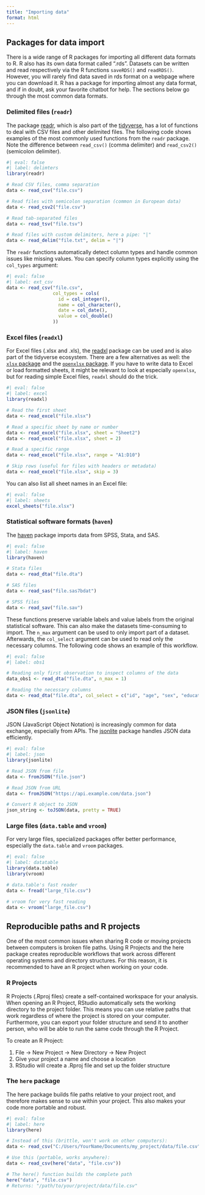 ```yaml
---
title: "Importing data"
format: html
---
```


## Packages for data import
  
There is a wide range of R packages for importing all different data formats to R. R also has its own data format called ".rds". Datasets can be written and read respectively via the R functions `saveRDS()` and `readRDS()`. However, you will rarely find data saved in rds format on a webpage where you can download it. R has a package for importing almost any data format, and if in doubt, ask your favorite chatbot for help. The sections below go through the most common data formats.

### Delimited files (`readr`)

The package [readr](https://readr.tidyverse.org/), which is also part of the [tidyverse](https://www.tidyverse.org/), has a lot of functions to deal with CSV files and other delimited files. The following code shows examples of the most commonly used functions from the `readr` package. Note the difference between `read_csv()` (comma delimiter) and `read_csv2()` (semicolon delimiter).

```r
#| eval: false
#| label: delimters
library(readr)

# Read CSV files, comma separation
data <- read_csv("file.csv")

# Read files with semicolon separation (common in European data)
data <- read_csv2("file.csv")

# Read tab-separated files
data <- read_tsv("file.tsv")

# Read files with custom delimiters, here a pipe: "|"
data <- read_delim("file.txt", delim = "|")

```

The `readr` functions automatically detect column types and handle common issues like missing values. You can specify column types explicitly using the `col_types` argument:
  
```r
#| eval: false
#| label: ext_csv
data <- read_csv("file.csv", 
                 col_types = cols(
                   id = col_integer(),
                   name = col_character(),
                   date = col_date(),
                   value = col_double()
                 ))
```

### Excel files (`readxl`)

For Excel files (.xlsx and .xls), the [readxl](https://readxl.tidyverse.org/) package can be used and is also part of the tidyverse ecosystem. There are a few alternatives as well: the [`xlsx` package](https://colearendt.github.io/xlsx/index.html) and the [`openxlsx` package](https://ycphs.github.io/openxlsx/index.html#openxlsx-). If you have to write data to Excel or load formatted sheets, it might be relevant to look at especially `openxlsx`, but for reading simple Excel files, `readxl` should do the trick.

```r
#| eval: false
#| label: excel
library(readxl)

# Read the first sheet
data <- read_excel("file.xlsx")

# Read a specific sheet by name or number
data <- read_excel("file.xlsx", sheet = "Sheet2")
data <- read_excel("file.xlsx", sheet = 2)

# Read a specific range
data <- read_excel("file.xlsx", range = "A1:D10")

# Skip rows (useful for files with headers or metadata)
data <- read_excel("file.xlsx", skip = 3)
```

You can also list all sheet names in an Excel file:

```r
#| eval: false
#| label: sheets
excel_sheets("file.xlsx")
```

### Statistical software formats (`haven`)

The [haven](https://haven.tidyverse.org/) package imports data from SPSS, Stata, and SAS.

```r
#| eval: false
#| label: haven
library(haven)

# Stata files
data <- read_dta("file.dta")

# SAS files
data <- read_sas("file.sas7bdat")

# SPSS files
data <- read_sav("file.sav")

```

These functions preserve variable labels and value labels from the original statistical software. This can also make the datasets time-consuming to import. The `n_max` argument can be used to only import part of a dataset. Afterwards, the `col_select` argument can be used to read only the necessary columns. The following code shows an example of this workflow.

```r
#| eval: false
#| label: obs1

# Reading only first observation to inspect columns of the data
data_obs1 <- read_dta("file.dta", n_max = 1)

# Reading the necessary columns
data <- read_dta("file.dta", col_select = c("id", "age", "sex", "education", "income", "district"))

```

### JSON files (`jsonlite`)

JSON (JavaScript Object Notation) is increasingly common for data exchange, especially from APIs. The [jsonlite](https://arxiv.org/abs/1403.2805) package handles JSON data efficiently.

```r
#| eval: false
#| label: json
library(jsonlite)

# Read JSON from file
data <- fromJSON("file.json")

# Read JSON from URL
data <- fromJSON("https://api.example.com/data.json")

# Convert R object to JSON
json_string <- toJSON(data, pretty = TRUE)
```


### Large files (`data.table` and `vroom`)

For very large files, specialized packages offer better performance, especially the `data.table` and `vroom` packages.
  
```r
#| eval: false
#| label: datatable
library(data.table)
library(vroom)

# data.table's fast reader
data <- fread("large_file.csv")

# vroom for very fast reading
data <- vroom("large_file.csv")
```

## Reproducible paths and R projects

One of the most common issues when sharing R code or moving projects between computers is broken file paths. Using R Projects and the here package creates reproducible workflows that work across different operating systems and directory structures. For this reason, it is recommended to have an R project when working on your code.

### R Projects

R Projects (.Rproj files) create a self-contained workspace for your analysis. When opening an R Project, RStudio automatically sets the working directory to the project folder. This means you can use relative paths that work regardless of where the project is stored on your computer. Furthermore, you can export your folder structure and send it to another person, who will be able to run the same code through the R Project.

To create an R Project:

  1. File → New Project → New Directory → New Project
  2. Give your project a name and choose a location
  3. RStudio will create a .Rproj file and set up the folder structure

### The `here` package

The here package builds file paths relative to your project root, and therefore makes sense to use within your project. This also makes your code more portable and robust.


```r
#| eval: false
#| label: here
library(here)

# Instead of this (brittle, won't work on other computers):
data <- read_csv("C:/Users/YourName/Documents/my_project/data/file.csv")

# Use this (portable, works anywhere):
data <- read_csv(here("data", "file.csv"))

# The here() function builds the complete path
here("data", "file.csv")
# Returns: "/path/to/your/project/data/file.csv"
```